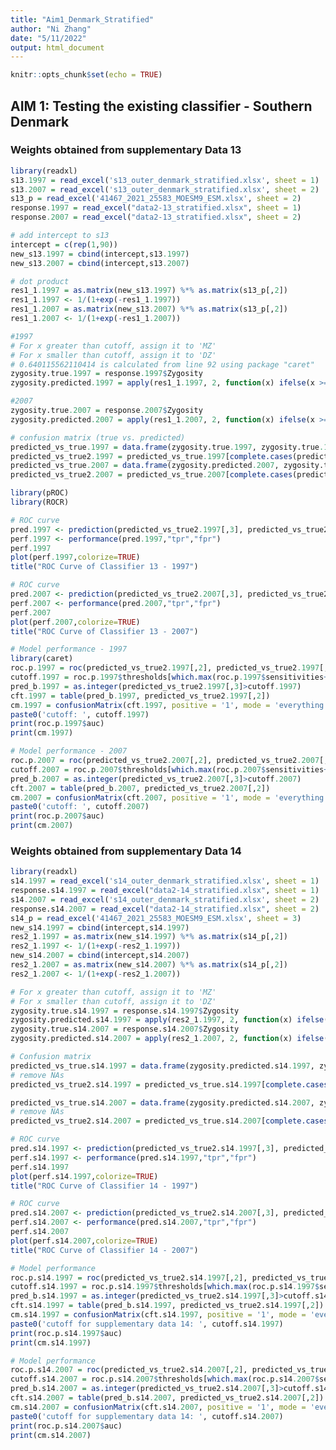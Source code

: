 ```yaml
---
title: "Aim1_Denmark_Stratified"
author: "Ni Zhang"
date: "5/11/2022"
output: html_document
---
```


```r
knitr::opts_chunk$set(echo = TRUE)
```

## AIM 1: Testing the existing classifier - Southern Denmark

### Weights obtained from supplementary Data 13

```r
library(readxl)
s13.1997 = read_excel('s13_outer_denmark_stratified.xlsx', sheet = 1)
s13.2007 = read_excel('s13_outer_denmark_stratified.xlsx', sheet = 2)
s13_p = read_excel('41467_2021_25583_MOESM9_ESM.xlsx', sheet = 2)
response.1997 = read_excel("data2-13_stratified.xlsx", sheet = 1)
response.2007 = read_excel("data2-13_stratified.xlsx", sheet = 2)
```


```r
# add intercept to s13
intercept = c(rep(1,90))
new_s13.1997 = cbind(intercept,s13.1997)
new_s13.2007 = cbind(intercept,s13.2007)
```

```r
# dot product
res1_1.1997 = as.matrix(new_s13.1997) %*% as.matrix(s13_p[,2]) 
res1_1.1997 <- 1/(1+exp(-res1_1.1997))
res1_1.2007 = as.matrix(new_s13.2007) %*% as.matrix(s13_p[,2]) 
res1_1.2007 <- 1/(1+exp(-res1_1.2007))
```

```r
#1997
# For x greater than cutoff, assign it to 'MZ'
# For x smaller than cutoff, assign it to 'DZ'
# 0.640115562110414 is calculated from line 92 using package "caret"
zygosity.true.1997 = response.1997$Zygosity
zygosity.predicted.1997 = apply(res1_1.1997, 2, function(x) ifelse(x >= 0.640115562110414, "1", "0"))
```

```r
#2007
zygosity.true.2007 = response.2007$Zygosity
zygosity.predicted.2007 = apply(res1_1.2007, 2, function(x) ifelse(x >= 0.640461480371415, "1", "0"))
```

```r
# confusion matrix (true vs. predicted)
predicted_vs_true.1997 = data.frame(zygosity.true.1997, zygosity.true.1997, res1_1.1997)
predicted_vs_true2.1997 = predicted_vs_true.1997[complete.cases(predicted_vs_true.1997),] # remove NAs
predicted_vs_true.2007 = data.frame(zygosity.predicted.2007, zygosity.true.2007, res1_1.2007)
predicted_vs_true2.2007 = predicted_vs_true.2007[complete.cases(predicted_vs_true.2007),] # remove NAs
```

```r
library(pROC)
library(ROCR)
```

```r
# ROC curve
pred.1997 <- prediction(predicted_vs_true2.1997[,3], predicted_vs_true2.1997[,2])
perf.1997 <- performance(pred.1997,"tpr","fpr")
perf.1997
plot(perf.1997,colorize=TRUE)
title("ROC Curve of Classifier 13 - 1997")
```

```r
# ROC curve
pred.2007 <- prediction(predicted_vs_true2.2007[,3], predicted_vs_true2.2007[,2])
perf.2007 <- performance(pred.2007,"tpr","fpr")
perf.2007
plot(perf.2007,colorize=TRUE)
title("ROC Curve of Classifier 13 - 2007")
```


```r
# Model performance - 1997
library(caret)
roc.p.1997 = roc(predicted_vs_true2.1997[,2], predicted_vs_true2.1997[,3])
cutoff.1997 = roc.p.1997$thresholds[which.max(roc.p.1997$sensitivities+roc.p.1997$specificities)]
pred_b.1997 = as.integer(predicted_vs_true2.1997[,3]>cutoff.1997)
cft.1997 = table(pred_b.1997, predicted_vs_true2.1997[,2])
cm.1997 = confusionMatrix(cft.1997, positive = '1', mode = 'everything')
paste0('cutoff: ', cutoff.1997)
print(roc.p.1997$auc)
print(cm.1997)
```

```r
# Model performance - 2007
roc.p.2007 = roc(predicted_vs_true2.2007[,2], predicted_vs_true2.2007[,3])
cutoff.2007 = roc.p.2007$thresholds[which.max(roc.p.2007$sensitivities+roc.p.2007$specificities)]
pred_b.2007 = as.integer(predicted_vs_true2.2007[,3]>cutoff.2007)
cft.2007 = table(pred_b.2007, predicted_vs_true2.2007[,2])
cm.2007 = confusionMatrix(cft.2007, positive = '1', mode = 'everything')
paste0('cutoff: ', cutoff.2007)
print(roc.p.2007$auc)
print(cm.2007)
```


### Weights obtained from supplementary Data 14

```r
library(readxl)
s14.1997 = read_excel('s14_outer_denmark_stratified.xlsx', sheet = 1)
response.s14.1997 = read_excel("data2-14_stratified.xlsx", sheet = 1)
s14.2007 = read_excel('s14_outer_denmark_stratified.xlsx', sheet = 2)
response.s14.2007 = read_excel("data2-14_stratified.xlsx", sheet = 2)
s14_p = read_excel('41467_2021_25583_MOESM9_ESM.xlsx', sheet = 3)
new_s14.1997 = cbind(intercept,s14.1997)
res2_1.1997 = as.matrix(new_s14.1997) %*% as.matrix(s14_p[,2])
res2_1.1997 <- 1/(1+exp(-res2_1.1997))
new_s14.2007 = cbind(intercept,s14.2007)
res2_1.2007 = as.matrix(new_s14.2007) %*% as.matrix(s14_p[,2])
res2_1.2007 <- 1/(1+exp(-res2_1.2007))
```


```r
# For x greater than cutoff, assign it to 'MZ'
# For x smaller than cutoff, assign it to 'DZ'
zygosity.true.s14.1997 = response.s14.1997$Zygosity
zygosity.predicted.s14.1997 = apply(res2_1.1997, 2, function(x) ifelse(x >= 0.515229735575586, "MZ", "DZ"))
zygosity.true.s14.2007 = response.s14.2007$Zygosity
zygosity.predicted.s14.2007 = apply(res2_1.2007, 2, function(x) ifelse(x >= 0.506745614952607, "MZ", "DZ"))
```


```r
# Confusion matrix
predicted_vs_true.s14.1997 = data.frame(zygosity.predicted.s14.1997, zygosity.true.s14.1997, res2_1.1997)
# remove NAs
predicted_vs_true2.s14.1997 = predicted_vs_true.s14.1997[complete.cases(predicted_vs_true.s14.1997),] 

predicted_vs_true.s14.2007 = data.frame(zygosity.predicted.s14.2007, zygosity.true.s14.2007, res2_1.2007)
# remove NAs
predicted_vs_true2.s14.2007 = predicted_vs_true.s14.2007[complete.cases(predicted_vs_true.s14.2007),] 
```


```r
# ROC curve
pred.s14.1997 <- prediction(predicted_vs_true2.s14.1997[,3], predicted_vs_true2.s14.1997[,2])
perf.s14.1997 <- performance(pred.s14.1997,"tpr","fpr")
perf.s14.1997
plot(perf.s14.1997,colorize=TRUE)
title("ROC Curve of Classifier 14 - 1997")
```

```r
# ROC curve
pred.s14.2007 <- prediction(predicted_vs_true2.s14.2007[,3], predicted_vs_true2.s14.2007[,2])
perf.s14.2007 <- performance(pred.s14.2007,"tpr","fpr")
perf.s14.2007
plot(perf.s14.2007,colorize=TRUE)
title("ROC Curve of Classifier 14 - 2007")
```

```r
# Model performance
roc.p.s14.1997 = roc(predicted_vs_true2.s14.1997[,2], predicted_vs_true2.s14.1997[,3])
cutoff.s14.1997 = roc.p.s14.1997$thresholds[which.max(roc.p.s14.1997$sensitivities+roc.p.s14.1997$specificities)]
pred_b.s14.1997 = as.integer(predicted_vs_true2.s14.1997[,3]>cutoff.s14.1997)
cft.s14.1997 = table(pred_b.s14.1997, predicted_vs_true2.s14.1997[,2])
cm.s14.1997 = confusionMatrix(cft.s14.1997, positive = '1', mode = 'everything')
paste0('cutoff for supplementary data 14: ', cutoff.s14.1997)
print(roc.p.s14.1997$auc)
print(cm.s14.1997)
```

```r
# Model performance
roc.p.s14.2007 = roc(predicted_vs_true2.s14.2007[,2], predicted_vs_true2.s14.2007[,3])
cutoff.s14.2007 = roc.p.s14.2007$thresholds[which.max(roc.p.s14.2007$sensitivities+roc.p.s14.2007$specificities)]
pred_b.s14.2007 = as.integer(predicted_vs_true2.s14.2007[,3]>cutoff.s14.2007)
cft.s14.2007 = table(pred_b.s14.2007, predicted_vs_true2.s14.2007[,2])
cm.s14.2007 = confusionMatrix(cft.s14.2007, positive = '1', mode = 'everything')
paste0('cutoff for supplementary data 14: ', cutoff.s14.2007)
print(roc.p.s14.2007$auc)
print(cm.s14.2007)
```


